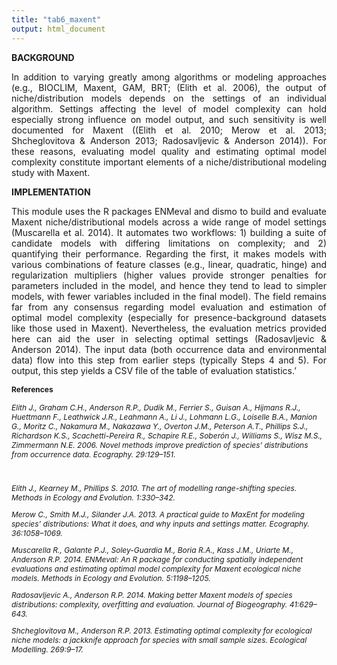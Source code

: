 ```yaml
---
title: "tab6_maxent"
output: html_document
---
```

**BACKGROUND**  
<p align="justify">
In addition to varying greatly among algorithms or modeling approaches (e.g., BIOCLIM, Maxent, GAM, BRT; (Elith et al. 2006), the output of niche/distribution models depends on the settings of an individual algorithm. Settings affecting the level of model complexity can hold especially strong influence on model output, and such sensitivity is well documented for Maxent ((Elith et al. 2010; Merow et al. 2013; Shcheglovitova & Anderson 2013; Radosavljevic & Anderson 2014)). For these reasons, evaluating model quality and estimating optimal model complexity constitute important elements of a niche/distributional modeling study with Maxent.  
</p>
**IMPLEMENTATION** 
<p align="justify">
This module uses the R packages ENMeval and dismo to build and evaluate Maxent niche/distributional models across a wide range of model settings (Muscarella et al. 2014). It automates two workflows: 1) building a suite of candidate models with differing limitations on complexity; and 2) quantifying their performance. Regarding the first, it makes models with various combinations of feature classes (e.g., linear, quadratic, hinge) and regularization multipliers (higher values provide stronger penalties for parameters included in the model, and hence they tend to lead to simpler models, with fewer variables included in the final model). The field remains far from any consensus regarding model evaluation and estimation of optimal model complexity (especially for presence-background datasets like those used in Maxent). Nevertheless, the evaluation metrics provided here can aid the user in selecting optimal settings (Radosavljevic & Anderson 2014). The input data (both occurrence data and environmental data) flow into this step from earlier steps (typically Steps 4 and 5). For output, this step yields a CSV file of the table of evaluation statistics.'
</p>

<p>
<div style="font-size:9pt;font-weight:bold">References</div><p>
<div style="font-size:9pt;font-style:italic">
Elith J., Graham C.H., Anderson R.P., Dudík M., Ferrier S., Guisan A., Hijmans R.J., Huettmann F., Leathwick J.R., Leahmann A., Li J., Lohmann L.G., Loiselle B.A., Manion G., Moritz C., Nakamura M., Nakazawa Y., Overton J.M., Peterson A.T., Phillips S.J., Richardson K.S., Scachetti-Pereira R., Schapire R.E., Soberón J., Williams S., Wisz M.S., Zimmermann N.E. 2006. Novel methods improve prediction of species’ distributions from occurrence data. Ecography. 29:129–151.<p><br>

Elith J., Kearney M., Phillips S. 2010. The art of modelling range-shifting species. Methods in Ecology and Evolution. 1:330–342.<p>

Merow C., Smith M.J., Silander J.A. 2013. A practical guide to MaxEnt for modeling species’ distributions: What it does, and why inputs and settings matter. Ecography. 36:1058–1069.<p>

Muscarella R., Galante P.J., Soley-Guardia M., Boria R.A., Kass J.M., Uriarte M., Anderson R.P. 2014. ENMeval: An R package for conducting spatially independent evaluations and estimating optimal model complexity for Maxent ecological niche models. Methods in Ecology and Evolution. 5:1198–1205.<p>

Radosavljevic A., Anderson R.P. 2014. Making better Maxent models of species distributions: complexity, overfitting and evaluation. Journal of Biogeography. 41:629–643.<p>

Shcheglovitova M., Anderson R.P. 2013. Estimating optimal complexity for ecological niche models: a jackknife approach for species with small sample sizes. Ecological Modelling. 269:9–17.<p>
</div>

